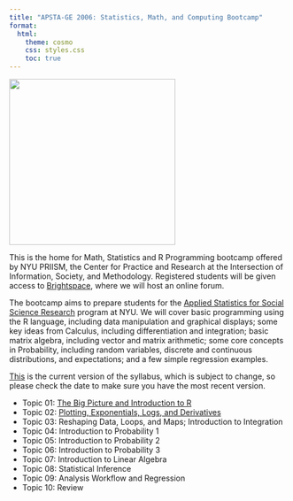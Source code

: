 ```yaml
---
title: "APSTA-GE 2006: Statistics, Math, and Computing Bootcamp"
format:
  html:
    theme: cosmo
    css: styles.css
    toc: true
---
```


![](stats-math/orca.png){fig-align="center" width="300"}

This is the home for Math, Statistics and R Programming bootcamp offered by NYU PRIISM, the Center for Practice and Research at the Intersection of Information, Society, and Methodology. Registered students will be given access to [Brightspace](https://brightspace.nyu.edu/d2l/home/296393), where we will host an online forum.

The bootcamp aims to prepare students for the [Applied Statistics for Social Science Research](https://steinhardt.nyu.edu/degree/ms-applied-statistics-social-science-research) program at NYU. We will cover basic programming using the R language, including data manipulation and graphical displays; some key ideas from Calculus, including differentiation and integration; basic matrix algebra, including vector and matrix arithmetic; some core concepts in Probability, including random variables, discrete and continuous distributions, and expectations; and a few simple regression examples.

[This](stats-math/syllabus.pdf) is the current version of the syllabus, which is subject to change, so please check the date to make sure you have the most recent version.

-   Topic 01: [The Big Picture and Introduction to R](stats-math/01-lecture/01-Lecture.html)
-   Topic 02: [Plotting, Exponentials, Logs, and Derivatives](stats-math/02-lecture/02-Lecture.html)
-   Topic 03: Reshaping Data, Loops, and Maps; Introduction to Integration
-   Topic 04: Introduction to Probability 1
-   Topic 05: Introduction to Probability 2
-   Topic 06: Introduction to Probability 3
-   Topic 07: Introduction to Linear Algebra
-   Topic 08: Statistical Inference
-   Topic 09: Analysis Workflow and Regression
-   Topic 10: Review
